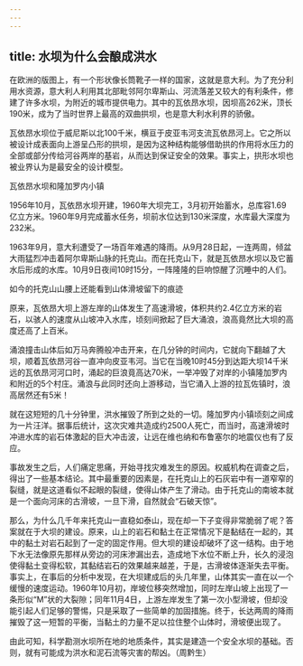 ```yaml
---
---
---
```

title: 水坝为什么会酿成洪水
---




在欧洲的版图上，有一个形状像长筒靴子一样的国家，这就是意大利。为了充分利用水资源，意大利人利用其北部毗邻阿尔卑斯山、河流落差又较大的有利条件，修建了许多水坝，为附近的城市提供电力。其中的瓦依昂水坝，因坝高262米，顶长190米，成为了当时世界上最高的双曲拱坝，也是意大利水利界的骄傲。

瓦依昂水坝位于威尼斯以北100千米，横亘于皮亚韦河支流瓦依昂河上。它之所以被设计成表面向上游呈凸形的拱坝，是因为这种结构能够借助拱的作用将水压力的全部或部分传给河谷两岸的基岩，从而达到保证安全的效果。事实上，拱形水坝也被业界认为是最安全的设计模型。

瓦依昂水坝和隆加罗内小镇



1956年10月，瓦依昂水坝开建，1960年大坝完工，3月初开始蓄水，总库容1.69亿立方米。1960年9月完成蓄水任务，坝前水位达到130米深度，水库最大深度为232米。

1963年9月，意大利遭受了一场百年难遇的降雨。从9月28日起，一连两周，倾盆大雨猛烈冲击着阿尔卑斯山脉的托克山。而在托克山下，就是瓦依昂水坝以及它蓄水后形成的水库。10月9日夜间10时15分，一阵隆隆的巨响惊醒了沉睡中的人们。

如今的托克山山腰上还能看到山体滑坡留下的痕迹



原来，瓦依昂大坝上游左岸的山体发生了高速滑坡，体积共约2.4亿立方米的岩石，以骇人的速度从山坡冲入水库，顷刻间掀起了巨大涌浪，浪高竟然比大坝的高度还高了上百米。

涌浪撞击山体后如万马奔腾般冲击开来，在几分钟的时间内，它就向下翻越了大坝，顺着瓦依昂河谷一直冲向皮亚韦河。当它在当晚10时45分到达距大坝14千米远的瓦依昂河河口时，涌起的巨浪竟高达70米，一举冲毁了对岸的小镇隆加罗内和附近的5个村庄。涌浪与此同时还向上游移动，当它涌入上游的拉瓦佐镇时，浪高居然还有5米！

就在这短短的几十分钟里，洪水摧毁了所到之处的一切。隆加罗内小镇顷刻之间成为一片汪洋。据事后统计，这次灾难共造成约2500人死亡，而当时，高速滑坡时冲进水库的岩石体激起的巨大冲击波，让远在维也纳和布鲁塞尔的地震仪也有了反应。

事故发生之后，人们痛定思痛，开始寻找灾难发生的原因。权威机构在调查之后，得出了一些基本结论。其中最重要的因素是，在托克山上的石灰岩中有一道窄窄的裂缝，就是这道看似不起眼的裂缝，使得山体产生了滑动。由于托克山的南坡本就是一个面向河床的古滑坡，一旦下滑，自然就会“石破天惊”。

那么，为什么几千年来托克山一直稳如泰山，现在却一下子变得非常脆弱了呢？答案就在于大坝的建设。原来，山上的岩石和黏土在正常情况下是黏结在一起的，其中的黏土对岩石起到了一定的固定作用。但大坝的建设却破坏了这一结构。由于地下水无法像原先那样从旁边的河床渗漏出去，造成地下水位不断上升，长久的浸泡使得黏土变得松软，其黏结岩石的效果越来越差，于是，古滑坡体逐渐失去平衡。事实上，在事后的分析中发现，在大坝建成后的头几年里，山体其实一直在以一个缓慢的速度运动。1960年10月初，岸坡位移突然增加，同时左岸山坡上出现了一条形似“M”状的大裂隙；同年11月4日，上游左岸发生了第一次小型滑坡，但却没能引起人们足够的警惕，只是采取了一些简单的加固措施。终于，长达两周的降雨摧毁了这一短暂的平衡，当黏土的力量不足以拉住整个山体时，滑坡便出现了。

由此可知，科学勘测水坝所在地的地质条件，其实是建造一个安全水坝的基础。否则，就有可能成为洪水和泥石流等灾害的帮凶。（周黔生）
